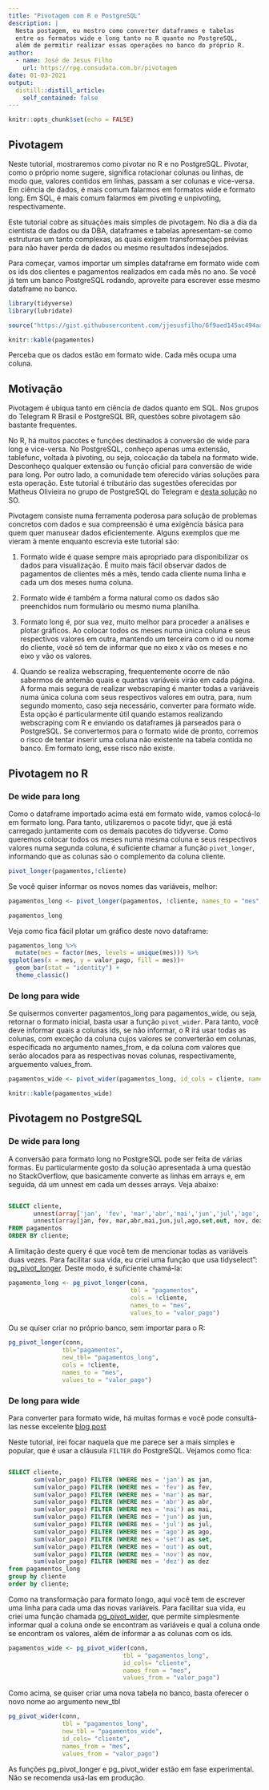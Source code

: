 ```yaml
---
title: "Pivotagem com R e PostgreSQL"
description: |
  Nesta postagem, eu mostro como converter dataframes e tabelas
  entre os formatos wide e long tanto no R quanto no PostgreSQL,
  além de permitir realizar essas operações no banco do próprio R.
author:
  - name: José de Jesus Filho
    url: https://rpg.consudata.com.br/pivotagem
date: 01-03-2021
output:
  distill::distill_article:
    self_contained: false
---
```



```r
knitr::opts_chunk$set(echo = FALSE)
```


## Pivotagem

Neste tutorial, mostraremos como pivotar no R e no PostgreSQL. Pivotar, como o próprio nome sugere, significa rotacionar colunas ou linhas, de modo que, valores contidos em linhas, passam a ser colunas e vice-versa. Em ciência de dados, é mais comum falarmos em formatos wide e formato long. Em SQL, é mais comum falarmos em pivoting e unpivoting, respectivamente.

Este tutorial cobre as situações mais simples de pivotagem. No dia a dia da cientista de dados ou da DBA, dataframes e tabelas apresentam-se como estruturas um tanto complexas, as quais exigem transformações prévias para não haver perda de dados ou mesmo resultados indesejados.

Para começar, vamos importar um simples dataframe em formato wide com os ids dos clientes e pagamentos realizados em cada mês no ano. Se você já tem um banco PostgreSQL rodando, aproveite para escrever esse mesmo dataframe no banco. 

```r
library(tidyverse)
library(lubridate)
```

```r
source("https://gist.githubusercontent.com/jjesusfilho/6f9aed145ac494aae5f22d54bfca42c7/raw/ad6559c17433960d91d4f74df606ba4477353c2c/pagamentos.R")
```

```r
knitr::kable(pagamentos)

```

Perceba que os dados estão em formato wide. Cada mês ocupa uma coluna. 

## Motivação

Pivotagem é ubiqua tanto em ciência de dados quanto em SQL. Nos grupos do Telegram R Brasil e PostgreSQL BR, questões sobre pivotagem são bastante frequentes. 

No R, há muitos pacotes e funções destinados à conversão de wide para long e vice-versa. No PostgreSQL, conheço apenas uma extensão, tablefunc, voltada à pivoting, ou seja, colocação da tabela na formato wide. Desconheço qualquer extensão ou função oficial para conversão de wide para long. Por outro lado, a comunidade tem oferecido várias soluções para esta operação. Este tutorial é tributário das sugestões oferecidas por Matheus Olivieira no grupo de PostgreSQL do Telegram e [desta solução](https://stackoverflow.com/a/6360077/5309223) no SO.

Pivotagem consiste numa ferramenta poderosa para solução de problemas concretos com dados e sua compreensão é uma exigência básica para quem quer manusear dados eficientemente. Alguns exemplos que me vieram à mente enquanto escrevia este tutorial são:

1. Formato wide é quase sempre mais apropriado para disponibilizar os dados para visualização. É muito mais fácil observar dados de pagamentos de clientes mês a mês, tendo cada cliente numa linha e cada um dos meses numa coluna.

2. Formato wide é também a forma natural como os dados são preenchidos num formulário ou mesmo numa planilha. 

3. Formato long é, por sua vez, muito melhor para proceder a análises e plotar gráficos. Ao colocar todos os meses numa única coluna e seus respectivos valores em outra, mantendo um terceira com o id ou nome do cliente, você só tem de informar que no eixo x vão os meses e no eixo y vão os valores.

4. Quando se realiza webscraping, frequentemente ocorre de não sabermos de antemão quais e quantas variáveis virão em cada página. A forma mais segura de realizar webscraping é manter todas a variáveis numa única coluna com seus respectivos valores em outra, para, num segundo momento, caso seja necessário, converter para formato wide. Esta opção é particularmente útil quando estamos realizando webscraping com R e enviando os dataframes já parseados para o PostgreSQL. Se convertermos para o formato wide de pronto, corremos o risco de tentar inserir uma coluna não existente na tabela contida no banco. Em formato long, esse risco não existe.


## Pivotagem no R

### De wide para long

Como o dataframe importado acima está em formato wide, vamos colocá-lo em formato long. Para tanto, utilizaremos o pacote tidyr, que já está carregado juntamente com os demais pacotes do tidyverse. Como queremos colocar todos os meses numa mesma coluna e seus respectivos valores numa segunda coluna, é suficiente chamar a função ```pivot_longer```, informando que as colunas são o complemento da coluna cliente.

```r
pivot_longer(pagamentos,!cliente)
```

Se você quiser informar os novos nomes das variáveis, melhor:

```r
pagamentos_long <- pivot_longer(pagamentos, !cliente, names_to = "mes", values_to ="valor_pago")
```

```r
pagamentos_long
```


Veja como fica fácil plotar um gráfico deste novo dataframe:

```r
pagamentos_long %>% 
  mutate(mes = factor(mes, levels = unique(mes))) %>% 
ggplot(aes(x = mes, y = valor_pago, fill = mes))+
  geom_bar(stat = "identity") +
  theme_classic()
```


### De long para wide 

Se quisermos converter pagamentos_long para pagamentos_wide, ou seja, retornar o formato inicial, basta usar a função ```pivot_wider```. Para tanto, você deve informar quais a colunas ids, se não informar, o R irá usar todas as colunas, com exceção da coluna cujos valores se converterão em colunas, especificada no argumento names_from, e da coluna com valores que serão alocados para as respectivas novas colunas, respectivamente, arguemento values_from.

```r
pagamentos_wide <- pivot_wider(pagamentos_long, id_cols = cliente, names_from = mes, values_from = valor_pago)
```

```r
knitr::kable(pagamentos_wide)
```

## Pivotagem no PostgreSQL

### De wide para long

A conversão para formato long no PostgreSQL pode ser feita de várias formas. Eu particularmente gosto da solução apresentada à uma questão no StackOverflow, que basicamente converte as linhas em arrays e, em seguida, dá um unnest em cada um desses arrays. Veja abaixo:

```sql

SELECT cliente,
       unnest(array['jan', 'fev', 'mar','abr','mai','jun','jul','ago','set','out','nov','dez']) AS mes,
       unnest(array[jan, fev, mar,abr,mai,jun,jul,ago,set,out, nov, dez ]) AS valor_pago
FROM pagamentos
ORDER BY cliente;

```

A limitação deste query é que você tem de mencionar todas as variáveis duas vezes. Para facilitar sua vida, eu criei uma função que usa tidyselect": [pg_pivot_longer](https://gist.github.com/jjesusfilho/66eaf17b0a772208b37f037fc48d0bd3). Deste modo, é suficiente chamá-la:

```r
pagamento_long <- pg_pivot_longer(conn,
                                  tbl = "pagamentos",
                                  cols = !cliente, 
                                  names_to = "mes", 
                                  values_to = "valor_pago")
```

Ou se quiser criar no próprio banco, sem importar para o R:

```r
pg_pivot_longer(conn, 
               tbl="pagamentos", 
               new_tbl= "pagamentos_long",
               cols = !cliente, 
               names_to = "mes", 
               values_to = "valor_pago")
```

### De long para wide

Para converter para formato wide, há muitas formas e  você pode consultá-las nesse excelente [blog post](https://postgresql.verite.pro/blog/2018/06/19/crosstab-pivot.html)

Neste tutorial, irei focar naquela que me parece ser a  mais simples e popular, que é usar a cláusula ```FILTER``` do PostgreSQL. Vejamos como fica:

```sql

SELECT cliente,
       sum(valor_pago) FILTER (WHERE mes = 'jan') as jan,
       sum(valor_pago) FILTER (WHERE mes = 'fev') as fev,
       sum(valor_pago) FILTER (WHERE mes = 'mar') as mar,
       sum(valor_pago) FILTER (WHERE mes = 'abr') as abr,
       sum(valor_pago) FILTER (WHERE mes = 'mai') as mai,
       sum(valor_pago) FILTER (WHERE mes = 'jun') as jun,
       sum(valor_pago) FILTER (WHERE mes = 'jul') as jul,
       sum(valor_pago) FILTER (WHERE mes = 'ago') as ago,
       sum(valor_pago) FILTER (WHERE mes = 'set') as set,
       sum(valor_pago) FILTER (WHERE mes = 'out') as out,
       sum(valor_pago) FILTER (WHERE mes = 'nov') as nov,
       sum(valor_pago) FILTER (WHERE mes = 'dez') as dez
from pagamentos_long
group by cliente
order by cliente;

```

Como na transformação para formato longo, aqui você tem de escrever uma linha para cada uma das novas variáveis. Para facilitar sua vida, eu criei uma função chamada [pg_pivot_wider](https://gist.github.com/jjesusfilho/3d0fac6ef519d65dde86b823b18a76c9), que permite simplesmente informar qual a coluna onde se encontram as variáveis e qual a coluna onde se encontram os valores, além de informar a as colunas com os ids.

```r
pagamentos_wide <- pg_pivot_wider(conn,
                                tbl = "pagamentos_long", 
                                id_cols= "cliente", 
                                names_from = "mes", 
                                values_from = "valor_pago")
```

Como acima, se quiser criar uma nova tabela no banco, basta oferecer o novo nome ao argumento new_tbl

```r
pg_pivot_wider(conn,
               tbl = "pagamentos_long",
               new_tbl = "pagamentos_wide", 
               id_cols= "cliente",
               names_from = "mes", 
               values_from = "valor_pago")
```


As funções pg_pivot_longer e pg_pivot_wider estão em fase experimental. Não se recomenda  usá-las em produção.



